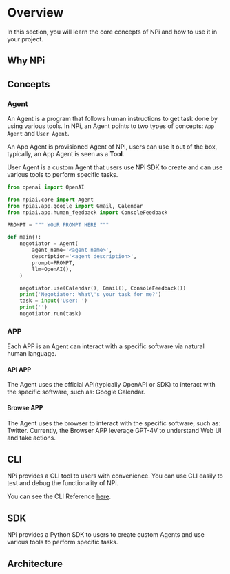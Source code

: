 
<Todo />

# Overview

In this section, you will learn the core concepts of NPi and how to use it in your project.

## Why NPi

## Concepts

### Agent

An Agent is a program that follows human instructions to get task done by using various tools. In NPi, an Agent points
to two types of concepts: `App Agent` and `User Agent`.

An App Agent is provisioned Agent of NPi, users can use it out of the box, typically, an App Agent is seen as a **Tool**.

User Agent is a custom Agent that users use NPi SDK to create and can use various tools to perform specific tasks.

```python filename="examples/calendar_negotiator"
from openai import OpenAI

from npiai.core import Agent
from npiai.app.google import Gmail, Calendar
from npiai.app.human_feedback import ConsoleFeedback

PROMPT = """ YOUR PROMPT HERE """

def main():
    negotiator = Agent(
        agent_name='<agent name>',
        description='<agent description>',
        prompt=PROMPT,
        llm=OpenAI(),
    )

    negotiator.use(Calendar(), Gmail(), ConsoleFeedback())
    print('Negotiator: What\'s your task for me?')
    task = input('User: ')
    print('')
    negotiator.run(task)
```

### APP

Each APP is an Agent can interact with a specific software via natural human language.

#### API APP

The Agent uses the official API(typically OpenAPI or SDK) to interact with the specific software, such as: Google Calendar.

#### Browse APP

The Agent uses the browser to interact with the specific software, such as: Twitter. Currently, the Browser APP leverage
GPT-4V to understand Web UI and take actions.


## CLI

NPi provides a CLI tool to users with convenience. You can use CLI easily to test and debug the functionality of NPi.

You can see the CLI Reference [here](cli).

## SDK

NPi provides a Python SDK to users to create custom Agents and use various tools to perform specific tasks.

## Architecture

